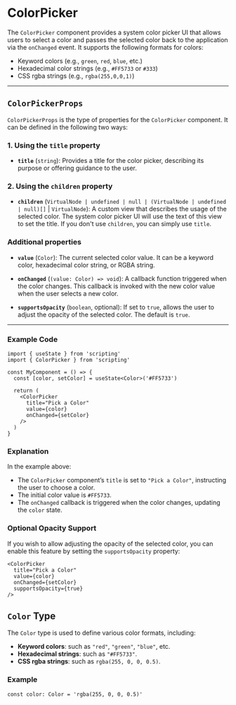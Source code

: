 # ColorPicker 
        
The `ColorPicker` component provides a system color picker UI that allows users to select a color and passes the selected color back to the application via the `onChanged` event. It supports the following formats for colors:
- Keyword colors (e.g., `green`, `red`, `blue`, etc.)
- Hexadecimal color strings (e.g., `#FF5733` or `#333`)
- CSS rgba strings (e.g., `rgba(255,0,0,1)`)

---

## `ColorPickerProps`

`ColorPickerProps` is the type of properties for the `ColorPicker` component. It can be defined in the following two ways:

### 1. Using the `title` property
- **`title`** (`string`): Provides a title for the color picker, describing its purpose or offering guidance to the user.

### 2. Using the `children` property
- **`children`** (`VirtualNode | undefined | null | (VirtualNode | undefined | null)[]` | `VirtualNode`): A custom view that describes the usage of the selected color. The system color picker UI will use the text of this view to set the title. If you don't use `children`, you can simply use `title`.

### Additional properties

- **`value`** (`Color`): The current selected color value. It can be a keyword color, hexadecimal color string, or RGBA string.
  
- **`onChanged`** (`(value: Color) => void`): A callback function triggered when the color changes. This callback is invoked with the new color value when the user selects a new color.

- **`supportsOpacity`** (`boolean`, optional): If set to `true`, allows the user to adjust the opacity of the selected color. The default is `true`.

---

### Example Code

```tsx
import { useState } from 'scripting'
import { ColorPicker } from 'scripting'

const MyComponent = () => {
  const [color, setColor] = useState<Color>('#FF5733')

  return (
    <ColorPicker
      title="Pick a Color"
      value={color}
      onChanged={setColor}
    />
  )
}
```

### Explanation
In the example above:
- The `ColorPicker` component’s `title` is set to `"Pick a Color"`, instructing the user to choose a color.
- The initial color value is `#FF5733`.
- The `onChanged` callback is triggered when the color changes, updating the `color` state.

### Optional Opacity Support

If you wish to allow adjusting the opacity of the selected color, you can enable this feature by setting the `supportsOpacity` property:

```tsx
<ColorPicker
  title="Pick a Color"
  value={color}
  onChanged={setColor}
  supportsOpacity={true}
/>
```

## `Color` Type

The `Color` type is used to define various color formats, including:
- **Keyword colors**: such as `"red"`, `"green"`, `"blue"`, etc.
- **Hexadecimal strings**: such as `"#FF5733"`.
- **CSS rgba strings**: such as `rgba(255, 0, 0, 0.5)`.

### Example

```tsx
const color: Color = 'rgba(255, 0, 0, 0.5)'
```